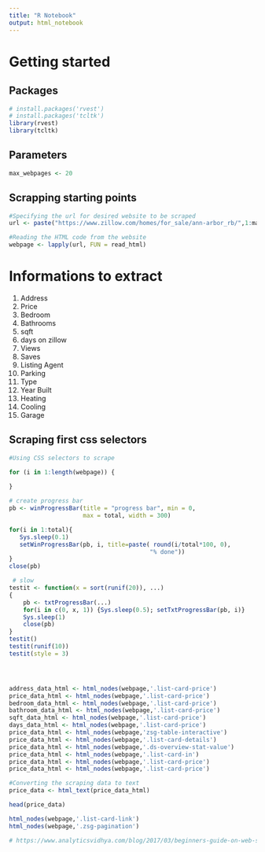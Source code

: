 ---
title: "R Notebook"
output: html_notebook
---

# Getting started
## Packages
```{r}
# install.packages('rvest')
# install.packages('tcltk')
library(rvest)
library(tcltk)
```
## Parameters
```{r}
max_webpages <- 20
```

## Scrapping starting points
```{r}
#Specifying the url for desired website to be scraped
url <- paste("https://www.zillow.com/homes/for_sale/ann-arbor_rb/",1:max_webpages,"_p/",sep = "")

#Reading the HTML code from the website
webpage <- lapply(url, FUN = read_html)
```
# Informations to extract
1. Address
2. Price
3. Bedroom
4. Bathrooms
5. sqft
6. days on zillow
7. Views
8. Saves
9. Listing Agent
10. Parking
11. Type
12. Year Built
13. Heating
14. Cooling
15. Garage

## Scraping first css selectors
```{r}
#Using CSS selectors to scrape

for (i in 1:length(webpage)) {
  
}

# create progress bar
pb <- winProgressBar(title = "progress bar", min = 0,
                     max = total, width = 300)

for(i in 1:total){
   Sys.sleep(0.1)
   setWinProgressBar(pb, i, title=paste( round(i/total*100, 0),
                                        "% done"))
}
close(pb)

 # slow
testit <- function(x = sort(runif(20)), ...)
{
    pb <- txtProgressBar(...)
    for(i in c(0, x, 1)) {Sys.sleep(0.5); setTxtProgressBar(pb, i)}
    Sys.sleep(1)
    close(pb)
}
testit()
testit(runif(10))
testit(style = 3)




address_data_html <- html_nodes(webpage,'.list-card-price')
price_data_html <- html_nodes(webpage,'.list-card-price')
bedroom_data_html <- html_nodes(webpage,'.list-card-price')
bathroom_data_html <- html_nodes(webpage,'.list-card-price')
sqft_data_html <- html_nodes(webpage,'.list-card-price')
days_data_html <- html_nodes(webpage,'.list-card-price')
price_data_html <- html_nodes(webpage,'zsg-table-interactive')
price_data_html <- html_nodes(webpage,'.list-card-details')
price_data_html <- html_nodes(webpage,'.ds-overview-stat-value')
price_data_html <- html_nodes(webpage,'.list-card-in')
price_data_html <- html_nodes(webpage,'.list-card-price')
price_data_html <- html_nodes(webpage,'.list-card-price')

#Converting the scraping data to text
price_data <- html_text(price_data_html)

head(price_data)

html_nodes(webpage,'.list-card-link')
html_nodes(webpage,'.zsg-pagination')

# https://www.analyticsvidhya.com/blog/2017/03/beginners-guide-on-web-scraping-in-r-using-rvest-with-hands-on-knowledge/


```

